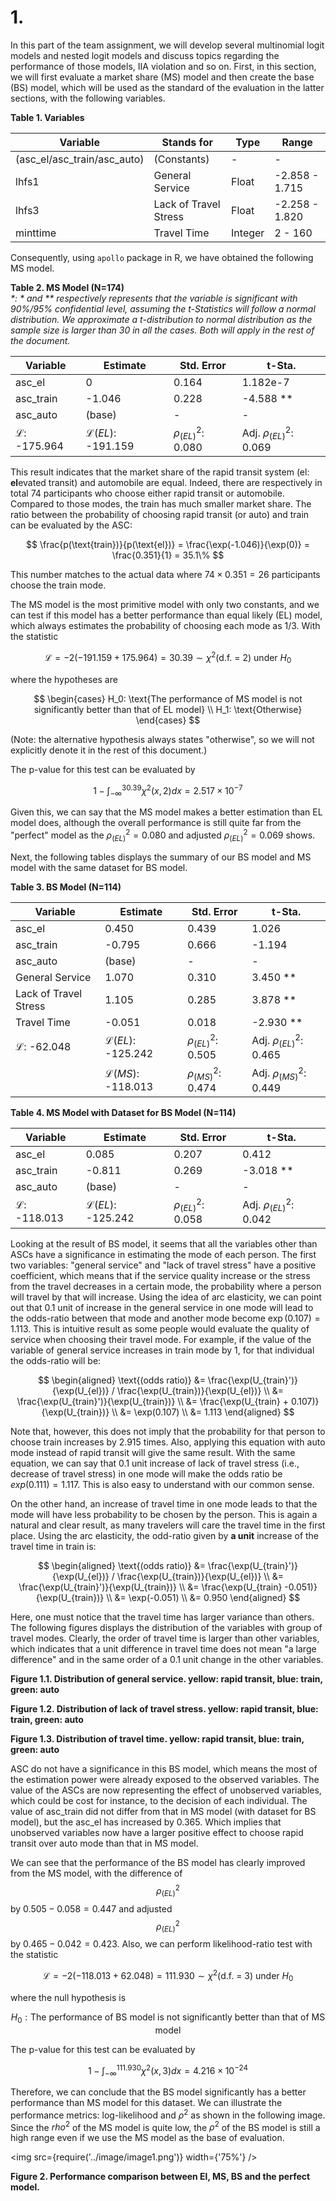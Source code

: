 
# 1.

In this part of the team assignment, we will develop several multinomial logit models and nested logit models and discuss topics regarding the performance of those models, IIA violation and so on. First, in this section, we will first evaluate a market share (MS) model and then create the base (BS) model, which will be used as the standard of the evaluation in the latter sections, with the following variables.

**Table 1. Variables**

| Variable                    | Stands for            | Type    | Range          |
| --------------------------- | --------------------- | ------- | -------------- |
| (asc_el/asc_train/asc_auto) | (Constants)           | -       | -              |
| lhfs1                       | General Service       | Float   | -2.858 - 1.715 |
| lhfs3                       | Lack of Travel Stress | Float   | -2.258 - 1.820 |
| minttime                    | Travel Time           | Integer | 2 - 160        |

Consequently, using `apollo` package in R, we have obtained the following MS model.

**Table 2. MS Model (N=174)**  
_\*: \* and \*\* respectively represents that the variable is significant with 90%/95% confidential level, assuming the t-Statistics will follow a normal distribution. We approximate a t-distribution to normal distribution as the sample size is larger than 30 in all the cases. Both will apply in the rest of the document._

| Variable                | Estimate                    | Std. Error             | t-Sta.                      |
| ----------------------- | --------------------------- | ---------------------- | --------------------------- |
| asc_el                  | 0                           | 0.164                  | 1.182e-7                    |
| asc_train               | -1.046                      | 0.228                  | -4.588 \*\*                 |
| asc_auto                | (base)                      | -                      | -                           |
| $\mathcal{L}$: -175.964 | $\mathcal{L}(EL)$: -191.159 | $\rho^2_{(EL)}$: 0.080 | Adj. $\rho^2_{(EL)}$: 0.069 |

This result indicates that the market share of the rapid transit system (el: **el**evated transit) and automobile are equal. Indeed, there are respectively in total 74 participants who choose either rapid transit or automobile. Compared to those modes, the train has much smaller market share. The ratio between the probability of choosing rapid transit (or auto) and train can be evaluated by the ASC:

$$
\frac{p(\text{train})}{p(\text{el})} = \frac{\exp(-1.046)}{\exp(0)} = \frac{0.351}{1} = 35.1\%
$$

This number matches to the actual data where $74 \times 0.351 = 26$ participants choose the train mode.

The MS model is the most primitive model with only two constants, and we can test if this model has a better performance than equal likely (EL) model, which always estimates the probability of choosing each mode as 1/3. With the statistic

$$
\mathcal{L} = -2(-191.159 +175.964) = 30.39 \sim \chi^2(\text{d.f. = 2}) \text{ under } H_0
$$

where the hypotheses are

$$
\begin{cases}
  H_0: \text{The performance of MS model is not significantly better than that of EL model} \\
  H_1: \text{Otherwise}
\end{cases}
$$

(Note: the alternative hypothesis always states "otherwise", so we will not explicitly denote it in the rest of this document.)

The p-value for this test can be evaluated by

$$
1 - \int_{-\infty}^{30.39} \chi^2(x,2) dx = 2.517 \times 10^{-7}
$$

Given this, we can say that the MS model makes a better estimation than EL model does, although the overall performance is still quite far from the "perfect" model as the $\rho^2_{(EL)} = 0.080$ and adjusted $\rho^2_{(EL)} = 0.069$ shows.

Next, the following tables displays the summary of our BS model and MS model with the same dataset for BS model.

**Table 3. BS Model (N=114)**

| Variable               | Estimate                    | Std. Error             | t-Sta.                      |
| ---------------------- | --------------------------- | ---------------------- | --------------------------- |
| asc_el                 | 0.450                       | 0.439                  | 1.026                       |
| asc_train              | -0.795                      | 0.666                  | -1.194                      |
| asc_auto               | (base)                      | -                      | -                           |
| General Service        | 1.070                       | 0.310                  | 3.450 \*\*                  |
| Lack of Travel Stress  | 1.105                       | 0.285                  | 3.878 \*\*                  |
| Travel Time            | -0.051                      | 0.018                  | -2.930 \*\*                 |
| $\mathcal{L}$: -62.048 | $\mathcal{L}(EL)$: -125.242 | $\rho^2_{(EL)}$: 0.505 | Adj. $\rho^2_{(EL)}$: 0.465 |
|                        | $\mathcal{L}(MS)$: -118.013 | $\rho^2_{(MS)}$: 0.474 | Adj. $\rho^2_{(MS)}$: 0.449 |

**Table 4. MS Model with Dataset for BS Model (N=114)**

| Variable                | Estimate                    | Std. Error             | t-Sta.                      |
| ----------------------- | --------------------------- | ---------------------- | --------------------------- |
| asc_el                  | 0.085                       | 0.207                  | 0.412                       |
| asc_train               | -0.811                      | 0.269                  | -3.018 \*\*                 |
| asc_auto                | (base)                      | -                      | -                           |
| $\mathcal{L}$: -118.013 | $\mathcal{L}(EL)$: -125.242 | $\rho^2_{(EL)}$: 0.058 | Adj. $\rho^2_{(EL)}$: 0.042 |

Looking at the result of BS model, it seems that all the variables other than ASCs have a significance in estimating the mode of each person. The first two variables: "general service" and "lack of travel stress" have a positive coefficient, which means that if the service quality increase or the stress from the travel decreases in a certain mode, the probability where a person will travel by that will increase. Using the idea of arc elasticity, we can point out that 0.1 unit of increase in the general service in one mode will lead to the odds-ratio between that mode and another mode become $\exp(0.107) = 1.113$. This is intuitive result as some people would evaluate the quality of service when choosing their travel mode. For example, if the value of the variable of general service increases in train mode by 1, for that individual the odds-ratio will be:

$$
\begin{aligned}
  \text{(odds ratio)} &= \frac{\exp(U_{train}')}{\exp(U_{el})} / \frac{\exp(U_{train})}{\exp(U_{el})} \\
  &= \frac{\exp(U_{train}')}{\exp(U_{train})} \\
  &= \frac{\exp(U_{train} + 0.107)}{\exp(U_{train})} \\
  &= \exp(0.107) \\
  &= 1.113
\end{aligned}
$$

Note that, however, this does not imply that the probability for that person to choose train increases by 2.915 times. Also, applying this equation with auto mode instead of rapid transit will give the same result. With the same equation, we can say that 0.1 unit increase of lack of travel stress (i.e., decrease of travel stress) in one mode will make the odds ratio be $exp(0.111) = 1.117$. This is also easy to understand with our common sense.

On the other hand, an increase of travel time in one mode leads to that the mode will have less probability to be chosen by the person. This is again a natural and clear result, as many travelers will care the travel time in the first place. Using the arc elasticity, the odd-ratio given by **a unit** increase of the travel time in train is:

$$
\begin{aligned}
  \text{(odds ratio)} &= \frac{\exp(U_{train}')}{\exp(U_{el})} / \frac{\exp(U_{train})}{\exp(U_{el})} \\
  &= \frac{\exp(U_{train}')}{\exp(U_{train})} \\
  &= \frac{\exp(U_{train} -0.051)}{\exp(U_{train})} \\
  &= \exp(-0.051) \\
  &= 0.950
\end{aligned}
$$

Here, one must notice that the travel time has larger variance than others. The following figures displays the distribution of the variables with group of travel modes. Clearly, the order of travel time is larger than other variables, which indicates that a unit difference in travel time does not mean "a large difference" and in the same order of a 0.1 unit change in the other variables.

<Bar param="lhfs1" label="General Service" />

**Figure 1.1. Distribution of general service. yellow: rapid transit, blue: train, green: auto**

<Bar param="lhfs3" label="Lack of Travel Stress" />

**Figure 1.2. Distribution of lack of travel stress. yellow: rapid transit, blue: train, green: auto**

<Bar param="minttime" label="Travel Time" />

**Figure 1.3. Distribution of travel time. yellow: rapid transit, blue: train, green: auto**

ASC do not have a significance in this BS model, which means the most of the estimation power were already exposed to the observed variables. The value of the ASCs are now representing the effect of unobserved variables, which could be cost for instance, to the decision of each individual. The value of asc_train did not differ from that in MS model (with dataset for BS model), but the asc_el has increased by 0.365. Which implies that unobserved variables now have a larger positive effect to choose rapid transit over auto mode than that in MS model.

We can see that the performance of the BS model has clearly improved from the MS model, with the difference of $$\rho^2_{(EL)}$$ by $0.505 - 0.058 = 0.447$ and adjusted $$\rho^2_{(EL)}$$ by $0.465 - 0.042 = 0.423$. Also, we can perform likelihood-ratio test with the statistic

$$
\mathcal{L} = -2(-118.013 + 62.048) = 111.930 \sim \chi^2(\text{d.f. = 3}) \text{ under } H_0
$$

where the null hypothesis is

$$
H_0: \text{The performance of BS model is not significantly better than that of MS model}
$$

The p-value for this test can be evaluated by

$$
1 - \int_{-\infty}^{111.930} \chi^2(x,3) dx = 4.216 \times 10^{-24}
$$

Therefore, we can conclude that the BS model significantly has a better performance than MS model for this dataset. We can illustrate the performance metrics: log-likelihood and $\rho^2$ as shown in the following image. Since the $rho^2$ of the MS model is quite low, the $\rho^2$ of the BS model is still a high range even if we use the MS model as the base of evaluation.

<img src={require('../image/image1.png')} width={'75%'} />

**Figure 2. Performance comparison between El, MS, BS and the perfect model.**
